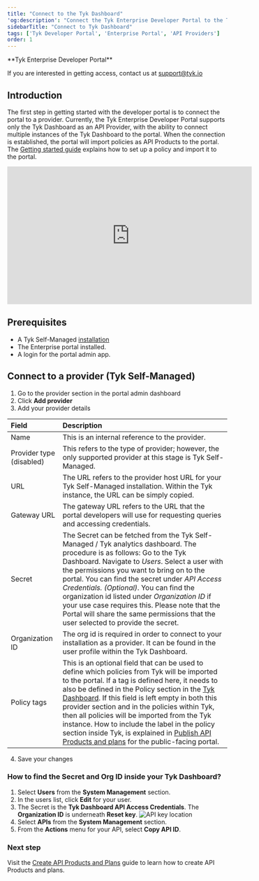 ```yaml
---
title: "Connect to the Tyk Dashboard"
'og:description': "Connect the Tyk Enterprise Developer Portal to the Tyk Dashboard in one minute"
sidebarTitle: "Connect to Tyk Dashboard"
tags: ['Tyk Developer Portal', 'Enterprise Portal', 'API Providers']
order: 1
---
```



<Note>
**Tyk Enterprise Developer Portal**

If you are interested in getting access, contact us at [support@tyk.io](<mailto:support@tyk.io?subject=Tyk Enterprise Portal Beta>)
</Note>


## Introduction

The first step in getting started with the developer portal is to connect the portal to a provider. Currently, the Tyk Enterprise Developer Portal supports only the Tyk Dashboard as an API Provider, with the ability to connect multiple instances of the Tyk Dashboard to the portal.
When the connection is established, the portal will import policies as API Products to the portal. The [Getting started guide](/5.5/product-stack/tyk-enterprise-developer-portal/getting-started/with-tyk-self-managed-as-provider) explains how to set up a policy and import it to the portal.

<iframe width="560" height="315" src="https://www.youtube.com/embed/8KJSVACD-j4" frameborder="0" allow="accelerometer; autoplay; clipboard-write; encrypted-media; gyroscope; picture-in-picture" allowfullscreen></iframe>

## Prerequisites

- A Tyk Self-Managed [installation](/5.5/tyk-self-managed/install)
- The Enterprise portal installed.
- A login for the portal admin app.

## Connect to a provider (Tyk Self-Managed)

1. Go to the provider section in the portal admin dashboard
2. Click **Add provider**
3. Add your provider details

| Field                    | Description                                                                                                                                                                                                                                                                                                                                                                                                                                                                                                                                                                                                                                                                         |
| :-------------------------- | :------------------------------------------------------------------------------------------------------------------------------------------------------------------------------------------------------------------------------------------------------------------------------------------------------------------------------------------------------------------------------------------------------------------------------------------------------------------------------------------------------------------------------------------------------------------------------------------------------------------------------------------------------------------------------------- |
| Name                     | This is an internal reference to the provider.                                                                                                                                                                                                                                                                                                                                                                                                                                                                                                                                                                                                                                      |
| Provider type (disabled) | This refers to the type of provider; however, the only supported provider at this stage is Tyk Self-Managed.                                                                                                                                                                                                                                                                                                                                                                                                                                                                                                                                                                        |
| URL                      | The URL refers to the provider host URL for your Tyk Self-Managed installation. Within the Tyk instance, the URL can be simply copied.                                                                                                                                                                                                                                                                                                                                                                                                                                                                                                                                              |
| Gateway URL              | The gateway URL refers to the URL that the portal developers will use for requesting queries and accessing credentials.                                                                                                                                                                                                                                                                                                                                                                                                                                                                                                                                                             
| Secret                   | The Secret can be fetched from the Tyk Self-Managed / Tyk analytics dashboard. The procedure is as follows:  Go to the Tyk Dashboard. Navigate to *Users*. Select a user with the permissions you want to bring on to the portal. You can find the secret under *API Access Credentials. (Optional)*. You can find the organization id listed under *Organization ID* if your use case requires this. Please note that the Portal will share the same permissions that the user selected to provide the secret.                                                                                                                                                                     
| Organization ID          | The org id is required in order to connect to your installation as a provider. It can be found in the user profile within the Tyk Dashboard.                                                                                                                                                                                                                                                                                                                                                                                                                                                                                                                                        |
| Policy tags              | This is an optional field that can be used to define which policies from Tyk will be imported to the portal. If a tag is defined here, it needs to also be defined in the Policy section in the [Tyk Dashboard](/5.5/product-stack/tyk-enterprise-developer-portal/getting-started/create-api-product-and-plan#create-and-import-an-api-product-from-tyk). If this field is left empty in both this provider section and in the policies within Tyk, then all policies will be imported from the Tyk instance. How to include the label in the policy section inside Tyk, is explained in [Publish API Products and plans](/5.5/tyk-stack/tyk-developer-portal/enterprise-developer-portal/getting-started-with-enterprise-portal/publish-api-products-and-plans) for the public-facing portal. |

4. Save your changes

### How to find the Secret and Org ID inside your Tyk Dashboard?

1.  Select **Users** from the **System Management** section.
2.  In the users list, click **Edit** for your user.
3.  The Secret is the **Tyk Dashboard API Access Credentials**. The **Organization ID** is underneath **Reset key**. <img src="/img/2.10/user_api_id.png" alt="API key location" />
4.  Select **APIs** from the **System Management** section.
5.  From the **Actions** menu for your API, select **Copy API ID**.

### Next step

Visit the [Create API Products and Plans](/5.5/product-stack/tyk-enterprise-developer-portal/getting-started/create-api-product-and-plan) guide to learn how to create API Products and plans.